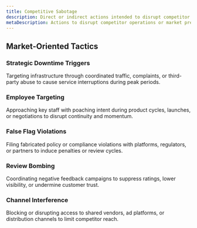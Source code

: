 ```yaml
---
title: Competitive Sabotage
description: Direct or indirect actions intended to disrupt competitor operations or market presence—executed to weaken positioning, create operational friction, or divert strategic focus.
metaDescription: Actions to disrupt competitor operations or market presence, weaken positioning, and create friction for strategic advantage.
---
```


## Market-Oriented Tactics

### Strategic Downtime Triggers  
Targeting infrastructure through coordinated traffic, complaints, or third-party abuse to cause service interruptions during peak periods.

### Employee Targeting  
Approaching key staff with poaching intent during product cycles, launches, or negotiations to disrupt continuity and momentum.

### False Flag Violations  
Filing fabricated policy or compliance violations with platforms, regulators, or partners to induce penalties or review cycles.

### Review Bombing  
Coordinating negative feedback campaigns to suppress ratings, lower visibility, or undermine customer trust.

### Channel Interference  
Blocking or disrupting access to shared vendors, ad platforms, or distribution channels to limit competitor reach.
